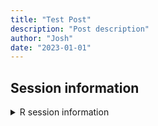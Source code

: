 ```yaml
---
title: "Test Post"
description: "Post description"
author: "Josh"
date: "2023-01-01"
---
```




## Session information

<details>
<summary>R session information</summary>

```r
#| label: session info
sessioninfo::session_info()
```

</details>
